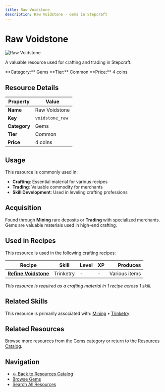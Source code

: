 ```yaml
---
title: Raw Voidstone
description: Raw Voidstone - Gems in Stepcraft
---
```


# Raw Voidstone

<div className="flex items-start gap-6 mb-8">
  <div className="flex-shrink-0">
    <img src="/assets/resources/mining/voidstone_raw.png" alt="Raw Voidstone" className="w-24 h-24 border rounded-lg" />
  </div>
  <div className="flex-1">
    <div className="space-y-2">
      <p className="text-lg text-muted-foreground">A valuable resource used for crafting and trading in Stepcraft.</p>
      <div className="flex flex-wrap gap-4 text-sm">
        <span className="px-2 py-1 bg-blue-100 dark:bg-blue-900 rounded-md">
          **Category:** Gems
        </span>
        <span className="px-2 py-1 bg-gray-100 dark:bg-gray-900 rounded-md">
          **Tier:** Common
        </span>
        <span className="px-2 py-1 bg-green-100 dark:bg-green-900 rounded-md">
          **Price:** 4 coins
        </span>
      </div>
    </div>
  </div>
</div>

## Resource Details

| Property | Value |
|----------|-------|
| **Name** | Raw Voidstone |
| **Key** | `voidstone_raw` |
| **Category** | Gems |
| **Tier** | Common |
| **Price** | 4 coins |


## Usage

This resource is commonly used in:

- **Crafting**: Essential material for various recipes
- **Trading**: Valuable commodity for merchants
- **Skill Development**: Used in leveling crafting professions




## Acquisition

Found through **Mining** rare deposits or **Trading** with specialized merchants. Gems are valuable materials used in high-end crafting.


## Used in Recipes

This resource is used in the following crafting recipes:

| Recipe | Skill | Level | XP | Produces |
|--------|-------|-------|----|---------:|
| **[Refine Voidstone](/docs/skills/individual/trinketry#voidstone)** | Trinketry | - | - | Various items |

*This resource is required as a crafting material in 1 recipe across 1 skill.*


## Related Skills

This resource is primarily associated with: [Mining](/docs/skills/individual/mining) • [Trinketry](/docs/skills/individual/trinketry)

## Related Resources

Browse more resources from the [Gems](/docs/resources#gems) category or return to the [Resources Catalog](/docs/resources).

## Navigation

- [← Back to Resources Catalog](/docs/resources)
- [Browse Gems](/docs/resources#gems)
- [Search All Resources](/search)
